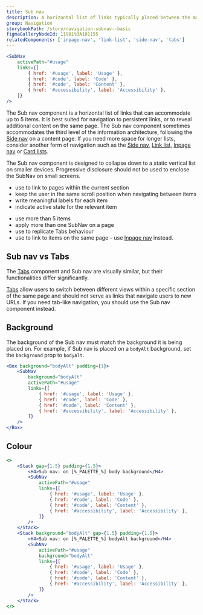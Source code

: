 ```yaml
---
title: Sub nav
description: A horizontal list of links typically placed between the main navigation and page content.
group: Navigation
storybookPath: /story/navigation-subnav--basic
figmaGalleryNodeId: 11981%3A101155
relatedComponents: ['inpage-nav', 'link-list', 'side-nav', 'tabs']
---
```


```jsx live
<SubNav
	activePath="#usage"
	links={[
		{ href: '#usage', label: 'Usage' },
		{ href: '#code', label: 'Code' },
		{ href: '#code', label: 'Content' },
		{ href: '#accessibility', label: 'Accessibility' },
	]}
/>
```

The Sub nav component is a horizontal list of links that can accommodate up to 5 items. It is best suited for navigation to persistent links, or to reveal additional content on the same page. The Sub nav component sometimes accommodates the third level of the information architecture, following the [Side nav](/components/side-nav) on a content page. If you need more space for longer lists, consider another form of navigation such as the [Side nav](/components/side-nav), [Link list](/components/link-list), [Inpage nav](/components/inpage-nav) or [Card lists](/components/card#card-lists).

The Sub nav component is designed to collapse down to a static vertical list on smaller devices. Progressive disclosure should not be used to enclose the SubNav on small screens.

<DoHeading />

- use to link to pages within the current section
- keep the user in the same scroll position when navigating between items
- write meaningful labels for each item
- indicate active state for the relevant item

<DontHeading />

- use more than 5 items
- apply more than one SubNav on a page
- use to replicate Tabs behaviour
- use to link to items on the same page – use [Inpage nav](/components/inpage-nav) instead.

## Sub nav vs Tabs

The [Tabs](/components/tabs) component and Sub nav are visually similar, but their functionalities differ significantly.

[Tabs](/components/tabs) allow users to switch between different views within a specific section of the same page and should not serve as links that navigate users to new URLs. If you need tab-like navigation, you should use the Sub nav component instead.

## Background

The background of the Sub nav must match the background it is being placed on. For example, if Sub nav is placed on a `bodyAlt` background, set the `background` prop to `bodyAlt`.

```jsx live
<Box background="bodyAlt" padding={1}>
	<SubNav
		background="bodyAlt"
		activePath="#usage"
		links={[
			{ href: '#usage', label: 'Usage' },
			{ href: '#code', label: 'Code' },
			{ href: '#code', label: 'Content' },
			{ href: '#accessibility', label: 'Accessibility' },
		]}
	/>
</Box>
```

## Colour

```jsx live colorSection shadeAlt
<>
	<Stack gap={1.5} padding={1.5}>
		<H4>Sub nav: on [%_PALETTE_%] body background</H4>
		<SubNav
			activePath="#usage"
			links={[
				{ href: '#usage', label: 'Usage' },
				{ href: '#code', label: 'Code' },
				{ href: '#code', label: 'Content' },
				{ href: '#accessibility', label: 'Accessibility' },
			]}
		/>
	</Stack>
	<Stack background="bodyAlt" gap={1.5} padding={1.5}>
		<H4>Sub nav: on [%_PALETTE_%] bodyAlt background</H4>
		<SubNav
			activePath="#usage"
			background="bodyAlt"
			links={[
				{ href: '#usage', label: 'Usage' },
				{ href: '#code', label: 'Code' },
				{ href: '#code', label: 'Content' },
				{ href: '#accessibility', label: 'Accessibility' },
			]}
		/>
	</Stack>
</>
```
